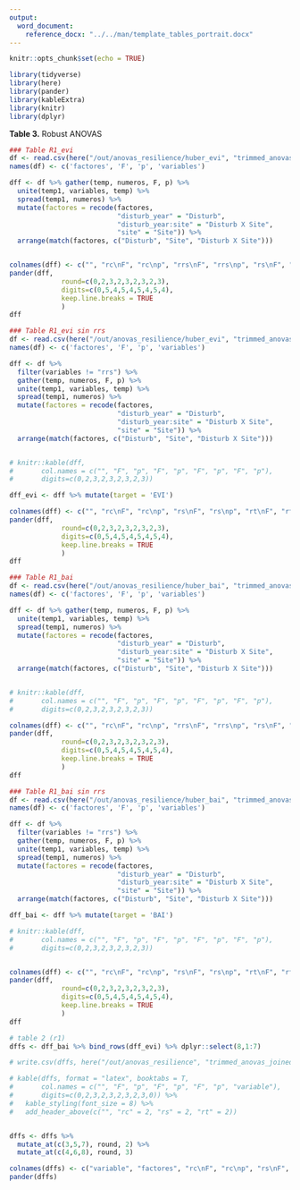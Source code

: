 ```yaml
---
output:  
  word_document:
    reference_docx: "../../man/template_tables_portrait.docx"
---
```


```r
knitr::opts_chunk$set(echo = TRUE)
```

```r
library(tidyverse)
library(here)
library(pander)
library(kableExtra)
library(knitr)
library(dplyr)
```


**Table 3.** Robust ANOVAS

```r
### Table R1_evi
df <- read.csv(here("/out/anovas_resilience/huber_evi", "trimmed_anovas.csv"), header = TRUE)
names(df) <- c('factores', 'F', 'p', 'variables')

dff <- df %>% gather(temp, numeros, F, p) %>% 
  unite(temp1, variables, temp) %>% 
  spread(temp1, numeros) %>% 
  mutate(factores = recode(factores, 
                           "disturb_year" = "Disturb", 
                           "disturb_year:site" = "Disturb X Site", 
                           "site" = "Site")) %>% 
  arrange(match(factores, c("Disturb", "Site", "Disturb X Site")))


colnames(dff) <- c("", "rc\nF", "rc\np", "rrs\nF", "rrs\np", "rs\nF", "rs\np", "rt\nF", "rt\np")
pander(dff,
             round=c(0,2,3,2,3,2,3,2,3),
             digits=c(0,5,4,5,4,5,4,5,4),
             keep.line.breaks = TRUE
             )
dff

```

```r
### Table R1_evi sin rrs 
df <- read.csv(here("/out/anovas_resilience/huber_evi", "trimmed_anovas.csv"), header = TRUE)
names(df) <- c('factores', 'F', 'p', 'variables')

dff <- df %>% 
  filter(variables != "rrs") %>% 
  gather(temp, numeros, F, p) %>% 
  unite(temp1, variables, temp) %>% 
  spread(temp1, numeros) %>% 
  mutate(factores = recode(factores, 
                           "disturb_year" = "Disturb", 
                           "disturb_year:site" = "Disturb X Site", 
                           "site" = "Site")) %>% 
  arrange(match(factores, c("Disturb", "Site", "Disturb X Site")))


# knitr::kable(dff, 
#       col.names = c("", "F", "p", "F", "p", "F", "p", "F", "p"),
#       digits=c(0,2,3,2,3,2,3,2,3))

dff_evi <- dff %>% mutate(target = 'EVI')

colnames(dff) <- c("", "rc\nF", "rc\np", "rs\nF", "rs\np", "rt\nF", "rt\np")
pander(dff,
             round=c(0,2,3,2,3,2,3,2,3),
             digits=c(0,5,4,5,4,5,4,5,4),
             keep.line.breaks = TRUE
             )
dff

```

```r

### Table R1_bai
df <- read.csv(here("/out/anovas_resilience/huber_bai", "trimmed_anovas.csv"), header = TRUE)
names(df) <- c('factores', 'F', 'p', 'variables')

dff <- df %>% gather(temp, numeros, F, p) %>% 
  unite(temp1, variables, temp) %>% 
  spread(temp1, numeros) %>% 
  mutate(factores = recode(factores, 
                           "disturb_year" = "Disturb", 
                           "disturb_year:site" = "Disturb X Site", 
                           "site" = "Site")) %>% 
  arrange(match(factores, c("Disturb", "Site", "Disturb X Site")))


# knitr::kable(dff, 
#       col.names = c("", "F", "p", "F", "p", "F", "p", "F", "p"),
#       digits=c(0,2,3,2,3,2,3,2,3))

colnames(dff) <- c("", "rc\nF", "rc\np", "rrs\nF", "rrs\np", "rs\nF", "rs\np", "rt\nF", "rt\np")
pander(dff,
             round=c(0,2,3,2,3,2,3,2,3),
             digits=c(0,5,4,5,4,5,4,5,4),
             keep.line.breaks = TRUE
             )
dff

```

```r
### Table R1_bai sin rrs 
df <- read.csv(here("/out/anovas_resilience/huber_bai", "trimmed_anovas.csv"), header = TRUE)
names(df) <- c('factores', 'F', 'p', 'variables')

dff <- df %>% 
  filter(variables != "rrs") %>% 
  gather(temp, numeros, F, p) %>% 
  unite(temp1, variables, temp) %>% 
  spread(temp1, numeros) %>% 
  mutate(factores = recode(factores, 
                           "disturb_year" = "Disturb", 
                           "disturb_year:site" = "Disturb X Site", 
                           "site" = "Site")) %>% 
  arrange(match(factores, c("Disturb", "Site", "Disturb X Site")))

dff_bai <- dff %>% mutate(target = 'BAI')

# knitr::kable(dff, 
#       col.names = c("", "F", "p", "F", "p", "F", "p", "F", "p"),
#       digits=c(0,2,3,2,3,2,3,2,3))


colnames(dff) <- c("", "rc\nF", "rc\np", "rs\nF", "rs\np", "rt\nF", "rt\np")
pander(dff,
             round=c(0,2,3,2,3,2,3,2,3),
             digits=c(0,5,4,5,4,5,4,5,4),
             keep.line.breaks = TRUE
             )
dff

```

```r
# table 2 (r1)
dffs <- dff_bai %>% bind_rows(dff_evi) %>% dplyr::select(8,1:7)

# write.csv(dffs, here("/out/anovas_resilience", "trimmed_anovas_joined.csv"), row.names = FALSE)

# kable(dffs, format = "latex", booktabs = T,
#       col.names = c("", "F", "p", "F", "p", "F", "p", "variable"),
#       digits=c(0,2,3,2,3,2,3,2,3,0)) %>% 
#   kable_styling(font_size = 8) %>% 
#   add_header_above(c("", "rc" = 2, "rs" = 2, "rt" = 2))


dffs <- dffs %>% 
  mutate_at(c(3,5,7), round, 2) %>%
  mutate_at(c(4,6,8), round, 3)

colnames(dffs) <- c("variable", "factores", "rc\nF", "rc\np", "rs\nF", "rs\np", "rt\nF", "rt\np")
pander(dffs)
```

